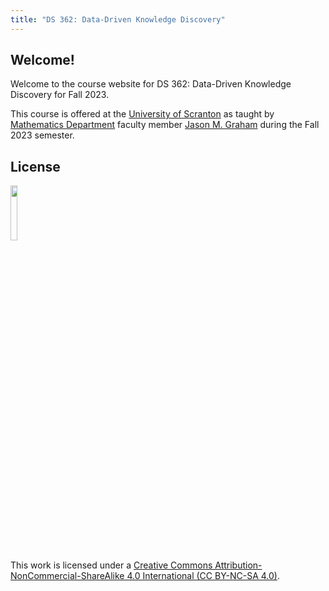 ```yaml
---
title: "DS 362: Data-Driven Knowledge Discovery"
---
```


## Welcome!

Welcome to the course website for DS 362: Data-Driven Knowledge Discovery for Fall 2023.

This course is offered at the [University of Scranton](https://www.scranton.edu/) as taught by [Mathematics Department](https://www.scranton.edu/academics/cas/math/index.shtml) faculty member [Jason M. Graham](https://sites.google.com/site/jasonmgrahamus/) during the Fall 2023 semester.




## License

[![](http://mirrors.creativecommons.org/presskit/buttons/88x31/png/by-nc-sa.png?raw=1){fig-align="left" width=15%}](https://creativecommons.org/licenses/by-nc-sa/4.0/legalcode)

This work is licensed under a [Creative Commons Attribution-NonCommercial-ShareAlike 4.0 International (CC BY-NC-SA 4.0)](https://creativecommons.org/licenses/by-nc-sa/4.0/).
